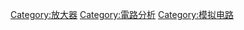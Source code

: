 {{Catmore}}
{{Commonscat|Amplifier circuits}}

[[Category:放大器|Category:放大器]]
[[Category:電路分析|Category:電路分析]]
[[Category:模拟电路|Category:模拟电路]]